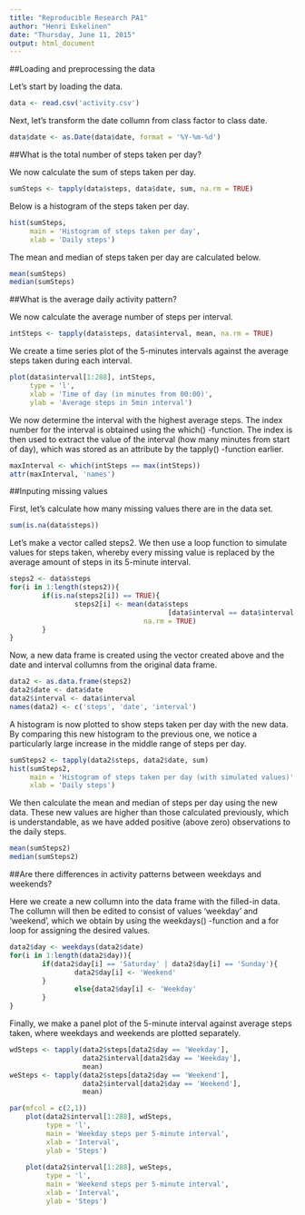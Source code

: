 ```yaml
---
title: "Reproducible Research PA1"
author: "Henri Eskelinen"
date: "Thursday, June 11, 2015"
output: html_document
---
```


##Loading and preprocessing the data

Let's start by loading the data.

```r
data <- read.csv('activity.csv')
```


Next, let's transform the date collumn from class factor to class date.

```r
data$date <- as.Date(data$date, format = '%Y-%m-%d')
```


##What is the total number of steps taken per day?

We now calculate the sum of steps taken per day.

```r
sumSteps <- tapply(data$steps, data$date, sum, na.rm = TRUE)
```


Below is a histogram of the steps taken per day.

```r
hist(sumSteps, 
     main = 'Histogram of steps taken per day', 
     xlab = 'Daily steps')
```


The mean and median of steps taken per day are calculated below.

```r
mean(sumSteps)
median(sumSteps)
```

##What is the average daily activity pattern?

We now calculate the average number of steps per interval.

```r
intSteps <- tapply(data$steps, data$interval, mean, na.rm = TRUE)
```

We create a time series plot of the 5-minutes intervals against the average steps taken during each interval.

```r
plot(data$interval[1:288], intSteps,
     type = 'l',
     xlab = 'Time of day (in minutes from 00:00)',
     ylab = 'Average steps in 5min interval')
```


We now determine the interval with the highest average steps. The index number for the interval is obtained using the which() -function. The index is then used to extract the value of the interval (how many minutes from start of day), which was stored as an attribute by the tapply() -function earlier.

```r
maxInterval <- which(intSteps == max(intSteps))
attr(maxInterval, 'names')
```


##Inputing missing values

First, let's calculate how many missing values there are in the data set.

```r
sum(is.na(data$steps))
```

Let's make a vector called steps2. We then use a loop function to simulate values for steps taken, whereby every missing value is replaced by the average amount of steps in its 5-minute interval.

```r
steps2 <- data$steps
for(i in 1:length(steps2)){
        if(is.na(steps2[i]) == TRUE){
                steps2[i] <- mean(data$steps
                                       [data$interval == data$interval[i]],
                                 na.rm = TRUE)
        }
}
```


Now, a new data frame is created using the vector created above and the date and interval collumns from the original data frame.

```r
data2 <- as.data.frame(steps2)
data2$date <- data$date
data2$interval <- data$interval
names(data2) <- c('steps', 'date', 'interval')
```


A histogram is now plotted to show steps taken per day with the new data. By comparing this new histogram to the previous one, we notice a particularly large increase in the middle range of steps per day.

```r
sumSteps2 <- tapply(data2$steps, data2$date, sum)
hist(sumSteps2,
     main = 'Histogram of steps taken per day (with simulated values)',
     xlab = 'Daily steps')
```


We then calculate the mean and median of steps per day using the new data. These new values are higher than those calculated previously, which is understandable, as we have added positive (above zero) observations to the daily steps.

```r
mean(sumSteps2)
median(sumSteps2)
```


##Are there differences in activity patterns between weekdays and weekends?

Here we create a new collumn into the data frame with the filled-in data. The collumn will then be edited to consist of values 'weekday' and 'weekend', which we obtain by using the weekdays() -function and a for loop for assigning the desired values.

```r
data2$day <- weekdays(data2$date)
for(i in 1:length(data2$day)){
        if(data2$day[i] == 'Saturday' | data2$day[i] == 'Sunday'){
                data2$day[i] <- 'Weekend'
        }
                else{data2$day[i] <- 'Weekday'
        }
}
```

Finally, we make a panel plot of the 5-minute interval against average steps taken, where weekdays and weekends are plotted separately.

```r
wdSteps <- tapply(data2$steps[data2$day == 'Weekday'], 
                  data2$interval[data2$day == 'Weekday'],
                  mean)
weSteps <- tapply(data2$steps[data2$day == 'Weekend'], 
                  data2$interval[data2$day == 'Weekend'],
                  mean)

par(mfcol = c(2,1))
    plot(data2$interval[1:288], wdSteps,
         type = 'l',
         main = 'Weekday steps per 5-minute interval',
         xlab = 'Interval',
         ylab = 'Steps')
    
    plot(data2$interval[1:288], weSteps,
         type = 'l',
         main = 'Weekend steps per 5-minute interval',
         xlab = 'Interval',
         ylab = 'Steps')
```